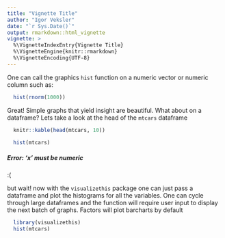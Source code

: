 ```yaml
---
title: "Vignette Title"
author: "Igor Veksler"
date: "`r Sys.Date()`"
output: rmarkdown::html_vignette
vignette: >
  %\VignetteIndexEntry{Vignette Title}
  %\VignetteEngine{knitr::rmarkdown}
  %\VignetteEncoding{UTF-8}
---
```


One can call the graphics `hist` function on a numeric vector or numeric column such as: 
```r

  hist(rnorm(1000))

```

Great! Simple graphs that yield insight are beautiful. 
What about on a dataframe?  Lets take a look at the head of the `mtcars` dataframe
```r
  knitr::kable(head(mtcars, 10))
```

```r
  hist(mtcars)
```
##### Error: 'x' must be numeric   
:(

but wait! now with the `visualizethis` package one can just pass a dataframe and plot the histograms for all the variables. 
One can cycle through large dataframes and the function will require user input to display the next batch of graphs. 
Factors will plot barcharts by default 

```r
  library(visualizethis)
  hist(mtcars)
```


